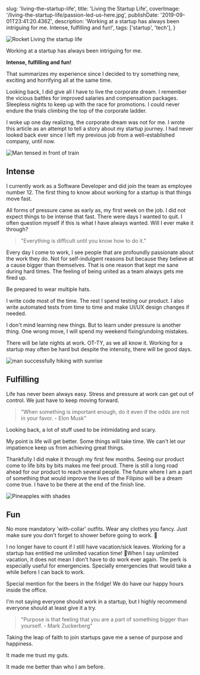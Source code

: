 
  slug: 'living-the-startup-life',
  title: 'Living the Startup Life',
  coverImage: '/living-the-startup-life/passion-led-us-here.jpg',
  publishDate: '2019-09-01T23:41:20.436Z',
  description:
    'Working at a startup has always been intriguing for me. Intense, fulfilling and fun!',
  tags: ['startup', 'tech'],
}

![Rocket Living the startup life](/img/blog/living-the-startup-life/cover-1.png 'Rocket Living the startup life')

Working at a startup has always been intriguing for me.

**Intense, fulfilling and fun!**

That summarizes my experience since I decided to try something new, exciting and horrifying all at the same time.

Looking back, I did give all I have to live the corporate dream. I remember the vicious battles for improved salaries and compensation packages. Sleepless nights to keep up with the race for promotions. I could never endure the trials climbing the top of the corporate ladder.

I woke up one day realizing, the corporate dream was not for me. I wrote this article as an attempt to tell a story about my startup journey. I had never looked back ever since I left my previous job from a well-established company, until now.

![Man tensed in front of train](/img/blog/living-the-startup-life/man-intense-train.jpg 'Man tensed in front of train')

## Intense

I currently work as a Software Developer and did join the team as employee number 12. The first thing to know about working for a startup is that things move fast.

All forms of pressure came as early as, my first week on the job. I did not expect things to be intense that fast. There were days I wanted to quit. I often question myself if this is what I have always wanted. Will I ever make it through?

> "Everything is difficult until you know how to do it."

Every day I come to work, I see people that are profoundly passionate about the work they do. Not for self-indulgent reasons but because they believe at a cause bigger than themselves. That is one reason that kept me sane during hard times. The feeling of being united as a team always gets me fired up.

Be prepared to wear multiple hats.

I write code most of the time. The rest I spend testing our product. I also write automated tests from time to time and make UI/UX design changes if needed.

I don't mind learning new things. But to learn under pressure is another thing. One wrong move, I will spend my weekend fixing/undoing mistakes.

There will be late nights at work. OT-TY, as we all know it. Working for a startup may often be hard but despite the intensity, there will be good days.

![man successfully hiking with sunrise](/img/blog/living-the-startup-life/mon_man_successfully_hiking_with_sunrise.png 'man successfully hiking with sunrise')

## Fulfilling

Life has never been always easy. Stress and pressure at work can get out of control. We just have to keep moving forward.

> "When something is important enough, do it even if the odds are not in your favor. - Elon Musk"

Looking back, a lot of stuff used to be intimidating and scary.

My point is life will get better. Some things will take time. We can't let our impatience keep us from achieving great things.

Thankfully I did make it through my first few months. Seeing our product come to life bits by bits makes me feel proud. There is still a long road ahead for our product to reach several people. The future where I am a part of something that would improve the lives of the Filipino will be a dream come true. I have to be there at the end of the finish line.

![Pineapples with shades](/img/blog/living-the-startup-life/pineapple-party.jpg 'Pineapples with shades')

## Fun

No more mandatory 'with-collar' outfits. Wear any clothes you fancy. Just make sure you don't forget to shower before going to work. 🤪

I no longer have to count if I still have vacation/sick leaves. Working for a startup has entitled me unlimited vacation time! 🎉When I say unlimited vacation, it does not mean I don't have to do work ever again. The perk is especially useful for emergencies. Specially emergencies that would take a while before I can back to work.

Special mention for the beers in the fridge! We do have our happy hours inside the office.

I'm not saying everyone should work in a startup, but I highly recommend everyone should at least give it a try.

> "Purpose is that feeling that you are a part of something bigger than yourself. - Mark Zuckerberg"

Taking the leap of faith to join startups gave me a sense of purpose and happiness.

It made me trust my guts.

It made me better than who I am before.


